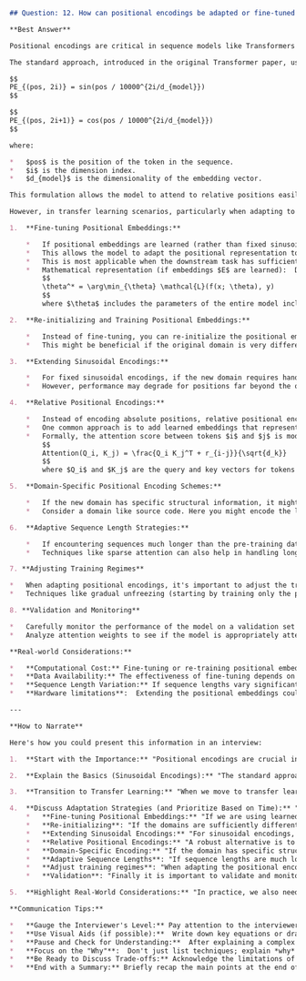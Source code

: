 ```markdown
## Question: 12. How can positional encodings be adapted or fine-tuned in transfer learning scenarios, especially when moving to a domain with different sequence characteristics?

**Best Answer**

Positional encodings are critical in sequence models like Transformers because, unlike recurrent neural networks (RNNs), Transformers process all elements of a sequence in parallel.  This means the model is inherently permutation-invariant; it doesn't "know" the order of the input tokens unless we explicitly provide it with that information. Positional encodings inject information about the position of tokens within the sequence into the input embeddings.

The standard approach, introduced in the original Transformer paper, uses sinusoidal functions:

$$
PE_{(pos, 2i)} = sin(pos / 10000^{2i/d_{model}})
$$

$$
PE_{(pos, 2i+1)} = cos(pos / 10000^{2i/d_{model}})
$$

where:

*   $pos$ is the position of the token in the sequence.
*   $i$ is the dimension index.
*   $d_{model}$ is the dimensionality of the embedding vector.

This formulation allows the model to attend to relative positions easily, as for any fixed offset $k$, $PE_{pos+k}$ can be represented as a linear function of $PE_{pos}$.

However, in transfer learning scenarios, particularly when adapting to a domain with different sequence characteristics (e.g., significantly longer sequences, different sequence length distributions, or sequences with hierarchical structures), the original positional encodings may not be optimal. Here are several strategies for adapting or fine-tuning them:

1.  **Fine-tuning Positional Embeddings:**

    *   If positional embeddings are learned (rather than fixed sinusoidal encodings), a straightforward approach is to fine-tune these embeddings on the new downstream task.
    *   This allows the model to adapt the positional representation to the specific characteristics of the new domain.
    *   This is most applicable when the downstream task has sufficient data to reliably update the embeddings.
    *   Mathematical representation (if embeddings $E$ are learned):  During fine-tuning, the positional embeddings $E \in \mathbb{R}^{L \times d_{model}}$ (where $L$ is the maximum sequence length and $d_{model}$ is the embedding dimension) are updated along with the other model parameters by minimizing the loss function $\mathcal{L}$:
        $$
        \theta^* = \arg\min_{\theta} \mathcal{L}(f(x; \theta), y)
        $$
        where $\theta$ includes the parameters of the entire model including $E$, $x$ is the input sequence with positional embeddings added, $y$ is the target, and $f$ is the Transformer model.

2.  **Re-initializing and Training Positional Embeddings:**

    *   Instead of fine-tuning, you can re-initialize the positional embeddings randomly and train them from scratch on the new dataset.
    *   This might be beneficial if the original domain is very different from the target domain, and the pre-trained embeddings are not useful.

3.  **Extending Sinusoidal Encodings:**

    *   For fixed sinusoidal encodings, if the new domain requires handling longer sequences than the original pre-training, the sinusoidal functions can be extrapolated to cover the required sequence lengths.
    *   However, performance may degrade for positions far beyond the original training range as the wavelengths become very large.

4.  **Relative Positional Encodings:**

    *   Instead of encoding absolute positions, relative positional encodings encode the distance between tokens.  This can generalize better to different sequence lengths and structures.
    *   One common approach is to add learned embeddings that represent the relative distance between each pair of tokens.
    *   Formally, the attention score between tokens $i$ and $j$ is modified to include a relative position embedding $r_{i-j}$:
        $$
        Attention(Q_i, K_j) = \frac{Q_i K_j^T + r_{i-j}}{\sqrt{d_k}}
        $$
        where $Q_i$ and $K_j$ are the query and key vectors for tokens $i$ and $j$, respectively, and $d_k$ is the dimension of the key vectors.  The relative position embedding $r_{i-j}$ depends on the distance $i-j$.

5.  **Domain-Specific Positional Encoding Schemes:**

    *   If the new domain has specific structural information, it might be beneficial to design custom positional encoding schemes.  For example, in hierarchical data, you could encode the level of each token in the hierarchy.
    *   Consider a domain like source code. Here you might encode the line number, the indentation level, and the type of code block the token belongs to.

6.  **Adaptive Sequence Length Strategies:**

    *   If encountering sequences much longer than the pre-training data, consider truncating sequences or using sliding window approaches during fine-tuning or inference.
    *   Techniques like sparse attention can also help in handling long sequences more efficiently.

7. **Adjusting Training Regimes**

*   When adapting positional encodings, it's important to adjust the training regime.  A smaller learning rate may be necessary to avoid destabilizing the pre-trained weights, especially in early stages of fine-tuning.
*   Techniques like gradual unfreezing (starting by training only the positional embeddings and then gradually unfreezing other layers) can also be helpful.

8. **Validation and Monitoring**

*   Carefully monitor the performance of the model on a validation set from the new domain. This will help you to detect overfitting or other issues.  Pay attention to how positional information impacts performance metrics.
*   Analyze attention weights to see if the model is appropriately attending to tokens based on their positions.

**Real-world Considerations:**

*   **Computational Cost:** Fine-tuning or re-training positional embeddings increases the computational cost of transfer learning.
*   **Data Availability:** The effectiveness of fine-tuning depends on the amount of data available in the target domain.  If data is scarce, consider techniques like data augmentation or regularization.
*   **Sequence Length Variation:** If sequence lengths vary significantly in the new domain, relative positional encodings or adaptive sequence length strategies are generally more robust.
*   **Hardware limitations**:  Extending the positional embeddings could increase the memory consumption since it depends on sequence length. This could create a bottleneck for the model training, specially for long sequences.

---

**How to Narrate**

Here's how you could present this information in an interview:

1.  **Start with the Importance:** "Positional encodings are crucial in Transformers because, unlike RNNs, Transformers process the input sequence in parallel. Therefore, we need to explicitly provide the model with information about the position of each token."

2.  **Explain the Basics (Sinusoidal Encodings):** "The standard approach uses sinusoidal functions. The formula is: *[Write the equations for sinusoidal positional encodings on a whiteboard or virtual whiteboard]*  This allows the model to attend to relative positions effectively." (If the interviewer seems less technical, you can skip writing the equations and just describe them.)

3.  **Transition to Transfer Learning:** "When we move to transfer learning scenarios with different sequence characteristics, these fixed encodings may not be optimal. We need strategies to adapt them."

4.  **Discuss Adaptation Strategies (and Prioritize Based on Time):** "There are several ways we can adapt the positional encodings. Let me briefly discuss the main approaches."  Then, go through the following, tailoring the depth of explanation based on the interviewer's interest:
    *   **Fine-tuning Positional Embeddings:** "If we are using learned embeddings instead of sinusoidal ones, we can simply fine-tune these embeddings on the new dataset. *[Mention the equation for minimizing the loss function if appropriate.]*"
    *   **Re-initializing**: "If the domains are sufficiently different, we can also re-initialize these embeddings."
    *   **Extending Sinusoidal Encodings:** "For sinusoidal encodings, extrapolation is possible, but can be problematic for very long sequences"
    *   **Relative Positional Encodings:** "A robust alternative is to use relative positional encodings, which encode the distance between tokens. *[Show the attention equation if appropriate.]*" Explain why relative encodings are more generalizable.
    *   **Domain-Specific Encoding:** "If the domain has specific structural information, we can also design custom encoding schemes" Give an example like encoding line numbers in source code.
    *   **Adaptive Sequence Lengths**: "If sequence lengths are much longer than the pre-training data, we might use truncation or sliding window approaches."
    *   **Adjust training regimes**: "When adapting the positional encodings or adding new ones it is important to adjust the learning rate and add gradual unfreezing"
    *   **Validation**: "Finally it is important to validate and monitor the performance, and analyze the attention weights."

5.  **Highlight Real-World Considerations:** "In practice, we also need to consider computational costs, data availability, and sequence length variations when choosing the best strategy."

**Communication Tips:**

*   **Gauge the Interviewer's Level:** Pay attention to the interviewer's body language and follow-up questions to adjust the level of detail.
*   **Use Visual Aids (if possible):**  Write down key equations or draw diagrams to illustrate concepts, especially for positional encodings and attention mechanisms.
*   **Pause and Check for Understanding:**  After explaining a complex concept, pause and ask, "Does that make sense?" or "Would you like me to elaborate on any of those points?"
*   **Focus on the "Why"**:  Don't just list techniques; explain *why* each technique is useful and when it is most appropriate.
*   **Be Ready to Discuss Trade-offs:** Acknowledge the limitations of each approach and discuss the trade-offs involved in choosing one over another.
*   **End with a Summary:** Briefly recap the main points at the end of your answer to reinforce your understanding.
```